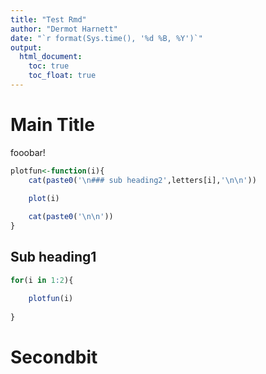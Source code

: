 ```yaml
---
title: "Test Rmd"
author: "Dermot Harnett"
date: "`r format(Sys.time(), '%d %B, %Y')`"
output:
  html_document:
    toc: true
    toc_float: true
---
```


# Main Title

fooobar!

```r
plotfun<-function(i){
	cat(paste0('\n### sub heading2',letters[i],'\n\n'))
	
	plot(i)

	cat(paste0('\n\n'))
}
```

## Sub heading1{.tabset .tabset-pills}


```r

for(i in 1:2){

	plotfun(i)
	
}

```

# Secondbit


